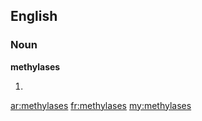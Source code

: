 ==English==

===Noun===
'''methylases'''

# {{plural of|[[methylase]]}}

[[ar:methylases]]
[[fr:methylases]]
[[my:methylases]]